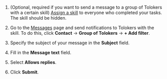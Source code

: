 1. (Optional, required if you want to send a message to a group of Tolokers with a certain skill) [Assign a skill](/docs/guide/nav-assign) to everyone who completed your tasks. The skill should be hidden.

1. Go to the [Messages](https://platform.toloka.ai/requester/messages) page and send notifications to Tolokers with the skill. To do this, click **Contact** → **Group of Tolokers** → **+ Add filter**.

1. Specify the subject of your message in the **Subject** field.

1. Fill in the **Message text** field.

1. Select **Allows replies**.

1. Click **Submit**.

